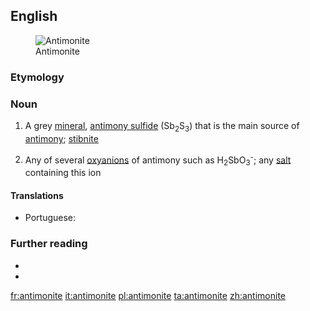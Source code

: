 ==English==
[[Image:Antimonitkristall.jpg|thumb|Antimonite]]

===Etymology===
{{suffix|en|antimony|ite}}

===Noun===
{{en-noun|~}}

# {{lb|en|mineral}} A grey [[mineral]], [[antimony sulfide]] (Sb<sub>2</sub>S<sub>3</sub>) that is the main source of [[antimony]]; [[stibnite]]
# {{lb|en|countable|inorganic chemistry}} Any of several [[oxyanion]]s of antimony such as H<sub>2</sub>SbO<sub>3</sub><sup>-</sup>; any [[salt]] containing this ion

====Translations====
{{trans-top|a grey mineral that is the main source of antimony}}
* Portuguese: {{t|pt|antimonita|f}}
{{trans-mid}}
{{trans-bottom}}

===Further reading===
* {{R:WebMineral}}
* {{R:mindat}}

[[fr:antimonite]]
[[it:antimonite]]
[[pl:antimonite]]
[[ta:antimonite]]
[[zh:antimonite]]